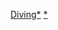 {{Navbox
| name = 奧林匹克運動會橄欖球比賽
| title = 夏季奧林匹克運動會橄欖球比賽（[[夏季奧林匹克運動會橄欖球比賽|橄欖球]] / [[夏季奧林匹克運動會七人制橄欖球比賽|七人制橄欖球]]）
| state = {{{state|autocollapse}}}
| listclass = hlist
| titlestyle = background-color:#BFD7FF;
| imageleftstyle = width:60px; <!-- minimize width used by left image cell -->
| imagestyle = width:60px; <!-- same as imageleftstyle to center the list -->
| image = [[File:No image.svg|40px|link=]] <!-- empty right image to center the list -->
| imageleft = [[File:Rugby union pictogram.svg|40px]]

| list1 = 
* [[1900年夏季奧林匹克運動會橄欖球比賽|1900]]
* <span style="color:#aaa">1904</span>
* [[1908年夏季奧林匹克運動會橄欖球比賽|1908]]
* <span style="color:#aaa">1912</span>
* [[1920年夏季奧林匹克運動會橄欖球比賽|1920]]
* [[1924年夏季奧林匹克運動會橄欖球比賽|1924]]
* <span style="color:#aaa">1928–2012</span>
* [[2016年夏季奧林匹克運動會七人制橄欖球比賽|2016]]
* [[2020年夏季奧林匹克運動會七人制橄欖球比賽|2020]]
|liststyle = font-size:100%;
|below =
|belowstyle = background:#BFD7FF;
}}<noinclude>
[[Category:夏季奧林匹克運動會比賽項目模板|Diving*]]
[[Category:橄欖球模板|*]]
</noinclude>